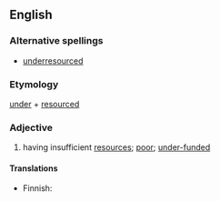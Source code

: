 ==English==
===Alternative spellings===
*[[underresourced]]

===Etymology===
[[under]] + [[resourced]]

===Adjective===
{{en-adj}}

# {{context|politically correct}} having insufficient [[resources]]; [[poor]]; [[under-funded]]

====Translations====
{{top}}
* Finnish: {{t|fi|aliresursoitu}}
{{mid}}
{{bottom}}